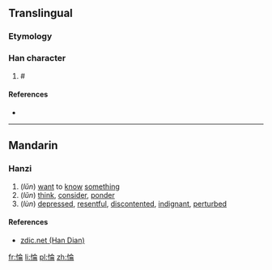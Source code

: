 ==Translingual==

===Etymology===
{{Han compound|心|侖|c1=s|c2=p|t1=heart|ls=psc}}

===Han character===
{{Han char|rn=61|rad=心|as=08|sn=11|four=9802<sub>7</sub>|canj=心人一月 (POMB)|ids=⿰[[忄]][[侖]]}}

# # {{defn|Han|sort=心08}}

====References====
* {{Han ref|kx=0389.240|dkj=10749|dj=0723.100|hdz=42317.030|uh=60C0|ud=24768|bh=D565|bd=54629}}

----

==Mandarin==

===Hanzi===
{{cmn-hanzi|pin=[[lǔn]] ([[lun3]]), [[lùn]] ([[lun4]])|wg=lun<sup>3</sup>, lun<sup>4</sup>}}

# (''lǔn'') [[want]] to [[know]] [[something]]
# (''lǔn'') [[think]], [[consider]], [[ponder]]
# (''lùn'') [[depressed]], [[resentful]], [[discontent]]ed, [[indignant]], [[perturb]]ed

====References====
*[http://www.zdic.net/z/19/js/60C0.htm zdic.net (Han Dian)]

[[fr:惀]]
[[li:惀]]
[[pl:惀]]
[[zh:惀]]